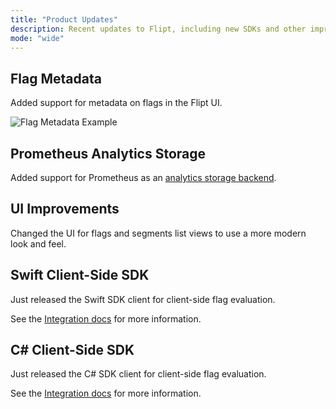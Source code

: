 ```yaml
---
title: "Product Updates"
description: Recent updates to Flipt, including new SDKs and other improvements.
mode: "wide"
---
```


<Update label="January 2025">

## Flag Metadata

Added support for metadata on flags in the Flipt UI.

![Flag Metadata Example](/images/concepts/flags_metadata.png)

</Update>

<Update label="November 2024">

## Prometheus Analytics Storage

Added support for Prometheus as an [analytics storage backend](/configuration/analytics#prometheus).

## UI Improvements

Changed the UI for flags and segments list views to use a more modern look and feel.

</Update>

<Update label="October 2024">

## Swift Client-Side SDK

Just released the Swift SDK client for client-side flag evaluation.

See the [Integration docs](/integration/client) for more information.

## C# Client-Side SDK

Just released the C# SDK client for client-side flag evaluation.

See the [Integration docs](/integration/client) for more information.

</Update>
